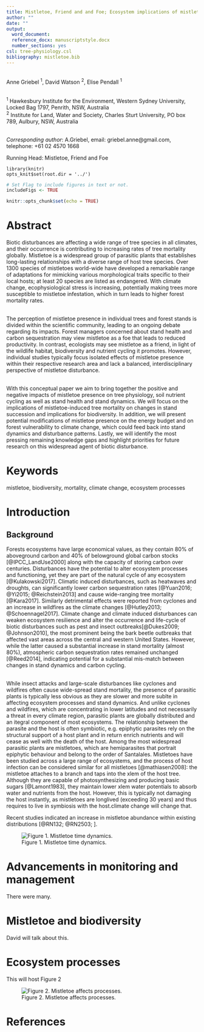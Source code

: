 ```yaml
---
title: Mistletoe, Friend and and Foe; Ecosystem implications of mistletoe infection 
author: ""
date: ""
output:
  word_document:
  reference_docx: manuscriptstyle.docx
  number_sections: yes
csl: tree-physiology.csl
bibliography: mistletoe.bib
---
```



\
Anne Griebel ^1^, David Watson ^2^, Elise Pendall ^1^

\
^1^ Hawkesbury Institute for the Environment, Western Sydney University, Locked Bag 1797, Penrith, NSW, Australia
\
^2^ Institute for Land, Water and Society, Charles Sturt University, PO box 789, Aulbury, NSW, Australia

\
*Corresponding author*: A.Griebel, email: griebel.anne@gmail.com, telephone: +61 02 4570 1668

Running Head: Mistletoe, Friend and Foe  

```sourcing
library(knitr)
opts_knit$set(root.dir = '../')
```

 
```r
# Set Flag to include figures in text or not.
includeFigs <- TRUE
```

```r
knitr::opts_chunk$set(echo = TRUE)
```

# Abstract
Biotic disturbances are affecting a wide range of tree species in all climates, and their occurrence is contributing to increasing rates of tree mortality globally. Mistletoe is a widespread group of parasitic plants that establishes long-lasting relationships with a diverse range of host tree species. Over 1300 species of mistletoes world-wide have developed a remarkable range of adaptations for mimicking various morphological traits specific to their local hosts; at least 20 species are listed as endangered. With climate change, ecophysiological stress is increasing, potentially making trees more susceptible to mistletoe infestation, which in turn leads to higher forest mortality rates.

\
The perception of mistletoe presence in individual trees and forest stands is divided within the scientific community, leading to an ongoing debate regarding its impacts. Forest managers concerned about stand health and carbon sequestration may view mistletoe as a foe that leads to reduced productivity. In contrast, ecologists may see mistletoe as a friend, in light of the wildlife habitat, biodiversity and nutrient cycling it promotes.  However, individual studies typically focus isolated effects of mistletoe presence within their respective research area and lack a balanced, interdisciplinary perspective of mistletoe disturbance.

\
With this conceptual paper we aim to bring together the positive and negative impacts of mistletoe presence on tree physiology, soil nutrient cycling as well as stand health and stand dynamics. We will focus on the implications of mistletoe-induced tree mortality on changes in stand succession and implications for biodiversity. In addition, we will present potential modifications of mistletoe presence on the energy budget and on forest vulnerability to climate change, which could feed back into stand dynamics and disturbance patterns. Lastly, we will identify the most pressing remaining knowledge gaps and highlight priorities for future research on this widespread agent of biotic disturbance.

# Keywords {.unnumbered}
mistletoe, biodiversity, mortality, climate change, ecosystem processes

# Introduction

## Background
Forests ecosystems have large economical values, as they contain 80% of aboveground carbon and 40% of belowground global carbon stocks [@IPCC_LandUse2000] along with the capacity of storing carbon over centuries.
Disturbances have the potential to alter ecosystem processes and functioning, yet they are part of the natural cycle of any ecosystem [@Kulakowski2017]. Climatic induced disturbances, such as heatwaves and droughts, can significantly lower carbon sequestration rates [@Yuan2016; @Yi2015; @Reichstein2013] and cause wide-ranging tree mortality [@Kara2017]. Similarly detrimental effects  were reported from cyclones and an increase in wildfires as the climate changes [@Hutley2013; @Schoennagel2017]. Climate change and climate induced disturbances can weaken ecosystem resilience and alter the occurrence and life-cycle of biotic disturbances such as pest and insect outbreaks[@Dukes2009; @Johnson2010], the most prominent being the bark beetle outbreaks that affected vast areas across the central and western United States. However, while the latter caused a substantial increase in stand mortality (almost 80%), atmospheric carbon sequestration rates remained unchanged [@Reed2014], indicating potential for a substantial mis-match between changes in stand dynamics and carbon cycling.  

\
While insect attacks and large-scale disturbances like cyclones and wildfires often cause wide-spread stand mortality, the presence of parasitic plants is typically less obvious as they are slower and more sublte in affecting ecosystem processes and stand dynamics. And unlike cyclones and wildfires, which are concentrating in lower latitudes and not necessarily a threat in every climate region, parasitic plants are globally distributed and an itegral component of most ecosystems. The relationship between the parasite and the host is often symbiotic, e.g. epiphytic parasites rely on the structural support of a host plant and in return enrich nutrients and will cease as well with the death of the host. 
Among the most widespread parasitic plants are mistletoes, which are hemiparasites that portrait epiphytic behaviour and belong to the order of Santalales. Mistletoes have been studied across a large range of ecosystems, and the process of host infection can be considered similar for all mistletoes [@mathiasen2008]: the mistletoe attaches to a branch and taps into the xlem of the host tree. Although they are capable of photosynthesizing and producing basic sugars [@Lamont1983], they maintain lower xlem water potentials to absorb water and nutrients from the host. However, this is typically not damaging the host instantly, as mistletoes are longlived (exceeding 30 years) and thus requires to live in symbiosis with the host.climate change will change that.

Recent studies indicated an increase in mistletoe abundance within existing distributions [@RN132; @RN2503; ].

![Figure 1. Mistletoe time dynamics.](Figure1.png)


# Advancements in monitoring and management 
There were many.

#	Mistletoe and biodiversity
David will talk about this.

# Ecosystem processes
This will host Figure 2



![Figure 2. Mistletoe affects processes.](../output/Figure2d.png)

# References {.unnumbered}
